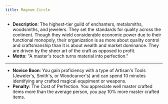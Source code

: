 ```yaml
---
title: Magnum Circle
---
```


- **Description**: The highest-tier guild of enchanters, metalsmiths, woodsmiths, and jewelers. They set the standards for quality across the continent. Though they wield considerable economic power due to their functional monopoly, their organization is as more about quality control and craftsmanship than it is about wealth and market dominance. They are driven by the sheer art of the craft as opposed to profit.
- **Motto**: "A master's touch turns material into perfection."
---
- **Novice Boon**: You gain proficiency with a type of Artisan's Tools (Jeweler's, Smith's, or Woodcarver's) and can spend 10 minutes identifying any crafted magical equpiment or weapons.
- **Penalty**: The Cost of Perfection. You appreciate well master crafted items more than the average person, you pay 10% more master crafted items.
